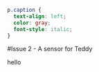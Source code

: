 <div style="text-align: justify">

```css
p.caption {
  text-align: left; 
  color: gray; 
  font-style: italic; 
}
```



#Issue 2 - A sensor for Teddy


hello